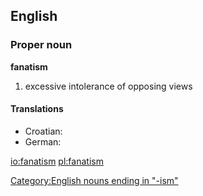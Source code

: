 ==English==
===Proper noun===
'''fanatism'''
# excessive intolerance of opposing views
====Translations====
* Croatian: {{t-|hr|fanatizam|m}}
* German: {{t-|de|Fanatismus|m}}
[[Category:English nouns ending in "-ism"]]

[[io:fanatism]]
[[pl:fanatism]]